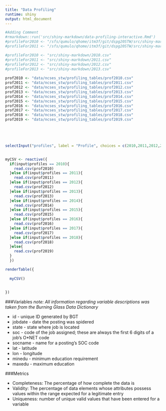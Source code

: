 ```yaml
---
title: "Data Profiling"
runtime: shiny
output: html_document    
--- 
```



```r
#Adding Comment
#rmarkdown::run('src/shiny-markdown/data-profiling-interactive.Rmd')
#profileFor2010 <- "/sfs/qumulo/qhome/itm3f/git/dspg20STW/src/shiny-markdown/2010.csv"
#profileFor2011 <- "/sfs/qumulo/qhome/itm3f/git/dspg20STW/src/shiny-markdown/2011.csv"

#profileFor2010 <- "src/shiny-markdown/2010.csv"
#profileFor2011 <- "src/shiny-markdown/2011.csv"
#profileFor2012 <- "src/shiny-markdown/2012.csv" 
#profileFor2013 <- "src/shiny-markdown/2013.csv" 
 
prof2010 <- "data/ncses_stw/profiling_tables/prof2010.csv" 
prof2011 <- "data/ncses_stw/profiling_tables/prof2011.csv" 
prof2012 <- "data/ncses_stw/profiling_tables/prof2012.csv"
prof2013 <- "data/ncses_stw/profiling_tables/prof2013.csv"
prof2014 <- "data/ncses_stw/profiling_tables/prof2014.csv"
prof2015 <- "data/ncses_stw/profiling_tables/prof2015.csv"
prof2016 <- "data/ncses_stw/profiling_tables/prof2016.csv"
prof2017 <- "data/ncses_stw/profiling_tables/prof2017.csv"
prof2018 <- "data/ncses_stw/profiling_tables/prof2018.csv"
prof2019 <- "data/ncses_stw/profiling_tables/prof2019.csv"





selectInput("profiles", label = "Profile", choices = c(2010,2011,2012,2013,2014,2015,2016,2017,2018,2019))
 
```

```r

myCSV <- reactive({
  if(input$profiles == 2010){
    read.csv(prof2010)
  }else if(input$profiles == 2011){ 
    read.csv(prof2011)
  }else if(input$profiles == 2012){
    read.csv(prof2012)  
  }else if(input$profiles == 2013){
    read.csv(prof2013)
  }else if(input$profiles == 2014){
    read.csv(prof2014)
  }else if(input$profiles == 2015){
    read.csv(prof2015)
  }else if(input$profiles == 2016){
    read.csv(prof2016)
  }else if(input$profiles == 2017){
    read.csv(prof2017)
  }else if(input$profiles == 2018){
    read.csv(prof2018)
  }else{
    read.csv(prof2019)
  }
  })

renderTable({
  
  myCSV()
  
  
}) 


```

###Variables
*note: All information regarding variable descriptions was taken from the Burning Glass Data Dictionary*

* id - unique ID generated by BGT 
* jobdate - date the posting was spidered 
* state - state where job is located
* soc - code of the job assigned; these are always the first 6 digits of a job's O*NET code
* socname - name for a posting's SOC code
* lat - latitude
* lon - longitude
* minedu - minimum education requirement
* maxedu - maximum education  

###Metrics

* Completeness: The percentage of how complete the data is
* Validity: The percentage of data elements whose attributes possess values within the range expected for a legitimate entry
* Uniqueness: number of unique valid values that have been entered for a variable
